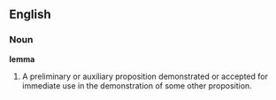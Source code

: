 ==English==

===Noun===

'''lemma'''

#A preliminary or auxiliary proposition demonstrated or accepted for immediate use in the demonstration of some other proposition.